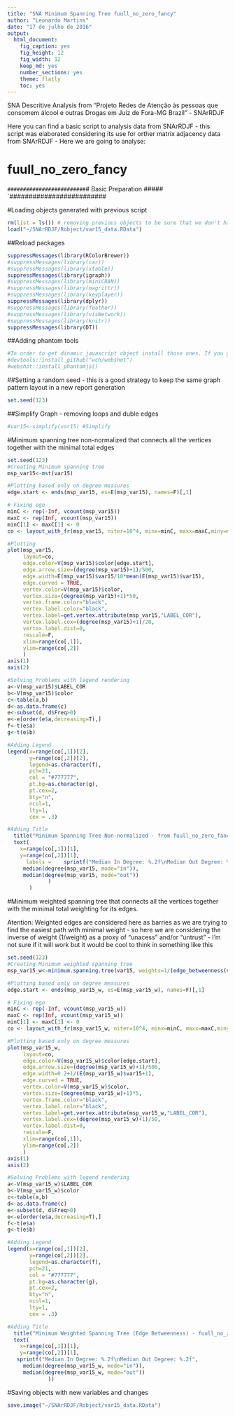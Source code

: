 ```yaml
---
title: "SNA Minimum Spanning Tree fuull_no_zero_fancy"
author: "Leonardo Martins"
date: "17 de julho de 2016"
output: 
  html_document: 
    fig_caption: yes
    fig_height: 12
    fig_width: 12
    keep_md: yes
    number_sections: yes
    theme: flatly
    toc: yes
---
```

SNA Descritive Analysis from "Projeto Redes de Atenção às pessoas que consomem álcool e outras Drogas em Juiz de Fora-MG   Brazil"  - SNArRDJF

Here you can find a basic script to analysis data from SNArRDJF - this script was elaborated considering its use for orther matrix adjacency data from SNArRDJF - Here we are going to analyse:

# fuull_no_zero_fancy

`#########################
`# Basic Preparation #####
`#########################

#Loading objects generated with previous script 
```r
rm(list = ls()) # removing previous objects to be sure that we don't have objects conflicts name
load("~/SNArRDJF/Robject/var15_data.RData")
```
##Reload packages
```r
suppressMessages(library(RColorBrewer))
#suppressMessages(library(car))
#suppressMessages(library(xtable))
suppressMessages(library(igraph))
#suppressMessages(library(miniCRAN))
#suppressMessages(library(magrittr))
#suppressMessages(library(keyplayer))
suppressMessages(library(dplyr))
#suppressMessages(library(feather))
#suppressMessages(library(visNetwork))
#suppressMessages(library(knitr))
suppressMessages(library(DT))
```
##Adding phantom tools
```r
#In order to get dinamic javascript object install those ones. If you get problems installing go to Stackoverflow.com and type your error to discover what to do. In some cases the libraries need to be intalled in outside R libs.
#devtools::install_github("wch/webshot")
#webshot::install_phantomjs()
```
##Setting a random seed - this is a good strategy to keep the same graph pattern layout in a new report generation
```r
set.seed(123)
```

##Simplify Graph - removing loops and duble edges 
```r
#var15<-simplify(var15) #Simplify
```

#Minimum spanning tree non-normalized that connects all the vertices together with the minimal total edges
```r
set.seed(123)
#Creating Minimum spanning tree
msp_var15<-mst(var15)

#Plotting based only on degree measures 
edge.start <- ends(msp_var15, es=E(msp_var15), names=F)[,1]

# Fixing ego
minC <- rep(-Inf, vcount(msp_var15))
maxC <- rep(Inf, vcount(msp_var15))
minC[1] <- maxC[1] <- 0
co <- layout_with_fr(msp_var15, niter=10^4, minx=minC, maxx=maxC,miny=minC, maxy=maxC, weights=E(msp_var15)$var15)

#Plotting
plot(msp_var15, 
     layout=co,
     edge.color=V(msp_var15)$color[edge.start],
     edge.arrow.size=(degree(msp_var15)+1)/500,
     edge.width=E(msp_var15)$var15/10*mean(E(msp_var15)$var15),
     edge.curved = TRUE,
     vertex.color=V(msp_var15)$color,
     vertex.size=(degree(msp_var15)+1)*50,
     vertex.frame.color="black",
     vertex.label.color="black",
     vertex.label=get.vertex.attribute(msp_var15,"LABEL_COR"),
     vertex.label.cex=(degree(msp_var15)+1)/20,
     vertex.label.dist=0,
     rescale=F,
     xlim=range(co[,1]), 
     ylim=range(co[,2])
     )
axis(1)
axis(2)

#Solving Problems with legend rendering 
a<-V(msp_var15)$LABEL_COR
b<-V(msp_var15)$color
c<-table(a,b)
d<-as.data.frame(c)
e<-subset(d, d$Freq>0)
e<-e[order(e$a,decreasing=T),] 
f<-t(e$a)
g<-t(e$b)

#Adding Legend
legend(x=range(co[,1])[2], 
       y=range(co[,2])[2],
       legend=as.character(f),
       pch=21,
       col = "#777777", 
       pt.bg=as.character(g),
       pt.cex=2,
       bty="n", 
       ncol=1,
       lty=1,
       cex = .3)

#Adding Title
  title("Minimum Spanning Tree Non-normalized - from fuull_no_zero_fancy", sub = "Source: from authors ")
  text( 
    x=range(co[,1])[1],
    y=range(co[,2])[1], 
      labels =    sprintf("Median In Degree: %.2f\nMedian Out Degree: %.2f",
     median(degree(msp_var15, mode="in")), 
     median(degree(msp_var15, mode="out"))
             )
       )
```
#Minimum weighted spanning tree that connects all the vertices together with the minimal total weighting for its edges. 

Atention: Weighted edges are considered here as barries as we are trying to find the easiest path with minimal weight - so here we are considering the inverse of weight (1/weight) as a proxy of "unacess" and/or "untrust" - I'm not sure if it will work but it would be cool to think in something like this  
```r
set.seed(123)
#Creating Minimum weighted spanning tree
msp_var15_w<-minimum.spanning.tree(var15, weights=1/(edge_betweenness(var15, weights=E(var15)$var15)+1))

#Plotting based only on degree measures 
edge.start <- ends(msp_var15_w, es=E(msp_var15_w), names=F)[,1]

# Fixing ego
minC <- rep(-Inf, vcount(msp_var15_w))
maxC <- rep(Inf, vcount(msp_var15_w))
minC[1] <- maxC[1] <- 0
co <- layout_with_fr(msp_var15_w, niter=10^4, minx=minC, maxx=maxC,miny=minC, maxy=maxC, weights =E(msp_var15_w)$var15)

#Plotting based only on degree measures 
plot(msp_var15_w, 
     layout=co,
     edge.color=V(msp_var15_w)$color[edge.start],
     edge.arrow.size=(degree(msp_var15_w)+1)/500,
     edge.width=0.2+1/(E(msp_var15_w)$var15+1),
     edge.curved = TRUE,
     vertex.color=V(msp_var15_w)$color,
     vertex.size=(degree(msp_var15_w)+1)*5,
     vertex.frame.color="black",
     vertex.label.color="black",
     vertex.label=get.vertex.attribute(msp_var15_w,"LABEL_COR"),
     vertex.label.cex=(degree(msp_var15_w)+1)/50,
     vertex.label.dist=0,
     rescale=F,
     xlim=range(co[,1]), 
     ylim=range(co[,2])
     )
axis(1)
axis(2)

#Solving Problems with legend rendering 
a<-V(msp_var15_w)$LABEL_COR
b<-V(msp_var15_w)$color
c<-table(a,b)
d<-as.data.frame(c)
e<-subset(d, d$Freq>0)
e<-e[order(e$a,decreasing=T),] 
f<-t(e$a)
g<-t(e$b)

#Adding Legend
legend(x=range(co[,1])[2], 
       y=range(co[,2])[2],
       legend=as.character(f),
       pch=21,
       col = "#777777", 
       pt.bg=as.character(g),
       pt.cex=2,
       bty="n", 
       ncol=1,
       lty=1,
       cex = .3)

#Adding Title
  title("Minimum Weighted Spanning Tree (Edge Betweenness) - fuull_no_zero_fancy", sub = "Source: from authors ")
  text( 
    x=range(co[,1])[1],
    y=range(co[,2])[1], 
   sprintf("Median In Degree: %.2f\nMedian Out Degree: %.2f",
     median(degree(msp_var15_w, mode="in")), 
     median(degree(msp_var15_w, mode="out"))
             ))
```


#Saving objects with new variables and changes
```r
save.image("~/SNArRDJF/Robject/var15_data.RData") 
```

